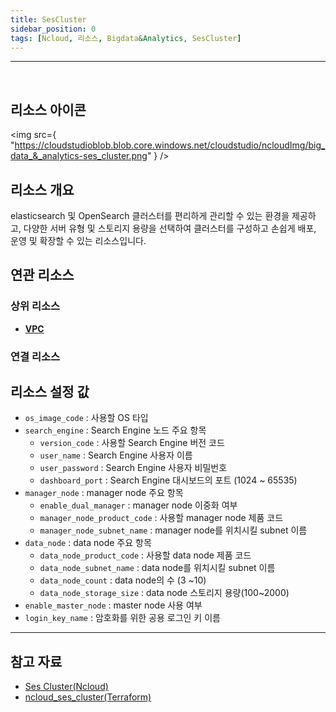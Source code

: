 ```yaml
---
title: SesCluster
sidebar_position: 0
tags: [Ncloud, 리소스, Bigdata&Analytics, SesCluster]
---
```


<hr />
<br />

## 리소스 아이콘

<img
    src={
        "https://cloudstudioblob.blob.core.windows.net/cloudstudio/ncloudImg/big_data_&_analytics-ses_cluster.png"
    }
/>

## 리소스 개요

elasticsearch 및 OpenSearch 클러스터를 편리하게 관리할 수 있는 환경을 제공하고, 다양한 서버 유형 및 스토리지 용량을 선택하여 클러스터를 구성하고 손쉽게 배포, 운영 및 확장할 수 있는 리소스입니다.

## 연관 리소스

### 상위 리소스

-   [**VPC**](https://docs.cstudio.app/docs/resource/ncloud/Networking/Vpc)

### 연결 리소스


## 리소스 설정 값

-   `os_image_code` : 사용할 OS 타입
-   `search_engine` : Search Engine 노드 주요 항목
    -   `version_code` : 사용할 Search Engine 버전 코드
    -   `user_name` : Search Engine 사용자 이름
    -   `user_password` : Search Engine 사용자 비밀번호
    -   `dashboard_port` : Search Engine 대시보드의 포트 (1024 ~ 65535)
-   `manager_node` : manager node 주요 항목
    -   `enable_dual_manager` : manager node 이중화 여부
    -   `manager_node_product_code` : 사용할 manager node 제품 코드
    -   `manager_node_subnet_name` : manager node를 위치시킬 subnet 이름
-   `data_node` : data node 주요 항목
    -   `data_node_product_code` : 사용할 data node 제품 코드
    -   `data_node_subnet_name` : data node를 위치시킬 subnet 이름
    -   `data_node_count` : data node의 수 (3 ~10)
    -   `data_node_storage_size` : data node 스토리지 용량(100~2000)
-   `enable_master_node` : master node 사용 여부
-   `login_key_name` : 암호화를 위한 공용 로그인 키 이름

---

## 참고 자료

-   [Ses Cluster(Ncloud)](https://www.ncloud.com/product/analytics/searchEngineService)
-   [ncloud_ses_cluster(Terraform)](https://registry.terraform.io/providers/NaverCloudPlatform/ncloud/latest/docs/resources/ses_cluster)
